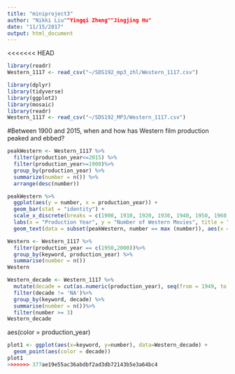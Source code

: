 ```yaml
---
title: "miniproject3"
author: "Nikki Liu""Yingqi Zheng""Jingjing Hu"
date: "11/15/2017"
output: html_document
---
```


<<<<<<< HEAD
```R
library(readr)
Western_1117 <- read_csv("~/SDS192_mp3_zhl/Western_1117.csv")
```

```R
library(dplyr)
library(tidyverse)
library(ggplot2)
library(mosaic)
library(readr)
Western_1117 <- read_csv("~/SDS192_MP3/Western_1117.csv")
```

#Between 1900 and 2015, when and how has Western film production peaked and ebbed? 
```R
peakWestern <- Western_1117 %>%
  filter(production_year<=2015) %>%
  filter(production_year>=1900)%>%
  group_by(production_year) %>%
  summarize(number = n()) %>%
  arrange(desc(number))
```

```R
peakWestern %>%
  ggplot(aes(y = number, x = production_year)) +
  geom_bar(stat = "identity") +
  scale_x_discrete(breaks = c(1900, 1910, 1920, 1930, 1940, 1950, 1960, 1970, 1980, 1990, 2000, 2010)) +
  labs(x = "Production Year", y = "Number of Western Movies", title = "Number of Western Movies Between 1900 and 2015") + geom_bar(data = subset(peakWestern, number == max (number)), aes(x = production_year, y = number), fill = "red", stat = "identity") +
  geom_text(data = subset(peakWestern, number == max (number)), aes(x = production_year, y = number, label = production_year), hjust = -0.2)
```

```r
Western <- Western_1117 %>% 
  filter(production_year == c(1950,2000))%>%
  group_by(keyword, production_year) %>%
  summarise(number = n())
Western
```

```r
Western_decade <- Western_1117 %>%
  mutate(decade = cut(as.numeric(production_year), seq(from = 1949, to = 2001, by = 10)))%>%
  filter(decade != 'NA')%>%
  group_by(keyword, decade) %>%
  summarise(number = n())%>%
  filter(number >= 3)
Western_decade
```

aes(color = production_year)
```r
plot1 <- ggplot(aes(x=keyword, y=number), data=Western_decade) +
  geom_point(aes(color = decade))
plot1
>>>>>>> 377ae19e55ac36abdbf2ad3db72143b5e3a64bc4
```

